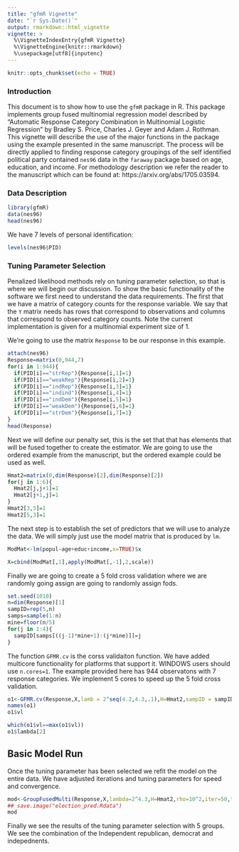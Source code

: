 ```yaml
---
title: "gfmR Vignette"
date: "`r Sys.Date()`"
output: rmarkdown::html_vignette
vignette: >
  %\VignetteIndexEntry{gfmR Vignette}
  %\VignetteEngine{knitr::rmarkdown}
  %\usepackage[utf8]{inputenc}
---
```


```r
knitr::opts_chunk$set(echo = TRUE)
```
### Introduction

This document is to show how to use the `gfmR` package in R. This package implements group fused multinomial regression model described by "Automatic Response Category Combination in Multinomial Logistic Regression" by Bradley S. Price, Charles J. Geyer and Adam J. Rothman.  This vignette will
describe the use of the major functions in the package using the example presented in the same manuscript.  The process will be directly applied to finding response category groupings of the self
identified political party contained `nes96` data in the `faraway` package based on age, education, and income.  For methodology description we refer the reader to the manuscript which can be found at: https://arxiv.org/abs/1705.03594.  

### Data Description


```r
library(gfmR)
data(nes96)
head(nes96)
```
We have 7 levels of personal identification:
```r
levels(nes96$PID)
```


### Tuning Parameter Selection

Penalized likelihood methods rely on tuning parameter selection, so that is where we will begin 
our discussion.  To show the basic functionality of the software we first need to understand
the data requirements.  The first that we have a matrix of category counts for the response variable.
We say that the `Y` matrix needs has rows that correspond to observations and columns that correspond
to observed category counts.  Note the current implementation is given for a multinomial experiment
size of 1.  

We're going to use the matrix `Response` to be our response in this example. 
```r
attach(nes96)
Response=matrix(0,944,7)
for(i in 1:944){
  if(PID[i]=="strRep"){Response[i,1]=1}
  if(PID[i]=="weakRep"){Response[i,2]=1}
  if(PID[i]=="indRep"){Response[i,3]=1}
  if(PID[i]=="indind"){Response[i,4]=1}
  if(PID[i]=="indDem"){Response[i,5]=1}
  if(PID[i]=="weakDem"){Response[i,6]=1}
  if(PID[i]=="strDem"){Response[i,7]=1}
}
head(Response)
```

Next we will define our penalty set, this is the set that that has elements that will be fused
together to create the estimator.  We are going to use the ordered example from the manuscript,
but the ordered example could be used as well.  
```r
Hmat2=matrix(0,dim(Response)[2],dim(Response)[2])
for(j in 1:6){
  Hmat2[j,j+1]=1
  Hmat2[j+1,j]=1
}
Hmat2[3,5]=1
Hmat2[5,3]=1
```

The next step is to establish the set of predictors that we will use to analyze the data. We will
simply just use the model matrix that is produced by `lm`.  
```r
ModMat<-lm(popul~age+educ+income,x=TRUE)$x

X=cbind(ModMat[,1],apply(ModMat[,-1],2,scale))
```

Finally we are going to create a 5 fold cross validation where we are randomly going 
assign are going to randomly assign fods.  
```r
set.seed(1010)
n=dim(Response)[1]
sampID=rep(5,n)
samps=sample(1:n)
mine=floor(n/5)
for(j in 1:4){
  sampID[samps[((j-1)*mine+1):(j*mine)]]=j
}
```

The function `GFMR.cv` is the corss validaiton function.  We have added multicore functionality for platforms that support it.  WINDOWS users should use `n.cores=1`.  The example provided here has 944
observatons with 7 response categories.  We implement 5 cores to speed up the 5 fold cross validation.
```r
o1<-GFMR.cv(Response,X,lamb = 2^seq(4.2,4.3,.1),H=Hmat2,sampID = sampID,n.cores =5,rho=10^2)
names(o1)
o1$vl

which(o1$vl==max(o1$vl))
o1$lambda[2]
```


## Basic Model Run

Once the tuning parameter has been selected we refit the model on the entire data.  We have adjusted
iterations and tuning parameters for speed and convergence.  
```r

mod<-GroupFusedMulti(Response,X,lambda=2^4.3,H=Hmat2,rho=10^2,iter=50,tol1=10^-4,tol2=10^-4)
## save.image("election_pred.Rdata")
mod

````

Finally we see the results of the tuning parameter selection with 5 groups.  We see the combination of
the Independent republican, democrat and indepednents.